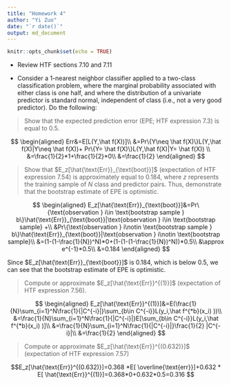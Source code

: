 ```yaml
---
title: "Homework 4"
author: "Yi Zuo"
date: "`r date()`"
output: md_document
---
```


```r
knitr::opts_chunk$set(echo = TRUE)

```

* Review HTF sections 7.10 and 7.11  


* Consider a 1-nearest neighbor classifier applied to a two-class classification problem, where the marginal probability associated with either class is one half, and where the distribution of a univariate predictor is standard normal, independent of class (i.e., not a very good predictor). Do the following:   


> Show that the expected prediction error (EPE; HTF expression 7.3) is equal to 0.5.  


$$
\begin{aligned}
Err&=E[L(Y,\hat f(X))]\\
&=Pr\{Y\neq \hat f(X)\}L(Y,\hat f(X)|Y\neq \hat f(X))+ Pr\{Y= \hat f(X)\}L(Y,\hat f(X)|Y= \hat f(X))  \\
&=\frac{1}{2}*1+\frac{1}{2}*0\\
&=\frac{1}{2}
\end{aligned}
$$


> Show that $E_z[\hat{\text{Err}}_{\text{boot}}]$ (expectation of HTF expression 7.54) is approximately equal to 0.184, where $z$ represents the training sample of $N$ class and predictor pairs. Thus, demonstrate that the bootstrap estimate of EPE is optimistic.  
    


$$
\begin{aligned}
E_z[\hat{\text{Err}}_{\text{boot}}]&=Pr\{\text{observation } i\in \text{bootstrap sample } b\}\hat{\text{Err}}_{\text{boot}}|\text{observation } i\in \text{bootstrap sample} +\\
&Pr\{\text{observation } i\notin \text{bootstrap sample } b\}\hat{\text{Err}}_{\text{boot}}|\text{observation } i\notin \text{bootstrap sample}\\
&=(1-(1-\frac{1}{N})^N)*0+(1-(1-(1-\frac{1}{N})^N))*0.5\\
&\approx e^{-1}*0.5\\
&=0.184
\end{aligned}
$$   


Since $E_z[\hat{\text{Err}}_{\text{boot}}]$ is 0.184, which is below 0.5, we can see that the bootstrap estimate of EPE is optimistic.    


   
> Compute or approximate $E_z[\hat{\text{Err}}^{(1)}]$ (expectation of HTF expression 7.56).  


$$
\begin{aligned}
E_z[\hat{\text{Err}}^{(1)}]&=E(\frac{1}{N}\sum_{i=1}^N\frac{1}{|C^{-i}|}\sum_{b\in C^{-i}}L(y_i,\hat f^{*b}(x_i) ))\\
&=\frac{1}{N}\sum_{i=1}^N\frac{1}{|C^{-i}|}E[\sum_{b\in C^{-i}}L(y_i,\hat f^{*b}(x_i) )]\\
&=\frac{1}{N}\sum_{i=1}^N\frac{1}{|C^{-i}|}\frac{1}{2} |C^{-i}|\\
&=\frac{1}{2}
\end{aligned}
$$ 


> Compute or approximate $E_z[\hat{\text{Err}}^{(0.632)}]$ (expectation of HTF expression 7.57)



$$E_z[\hat{\text{Err}}^{(0.632)}]=0.368 *E[ \overline{\text{err}}]+0.632 * E[ \hat{\text{Err}}^{(1)}]=0.368*0+0.632*0.5=0.316 $$




